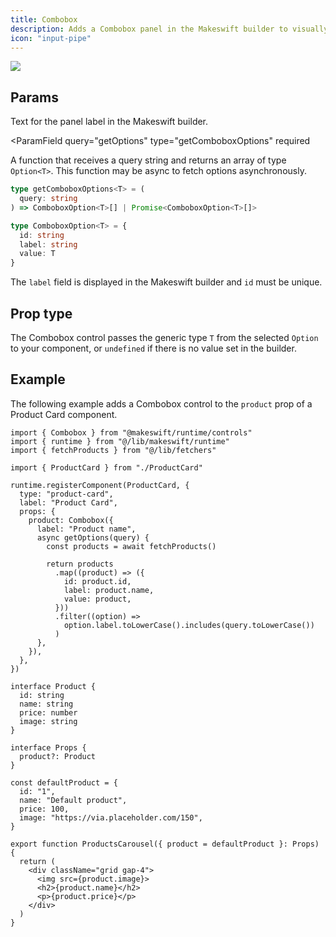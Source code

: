 ```yaml
---
title: Combobox
description: Adds a Combobox panel in the Makeswift builder to visually edit a generic prop from a list of options.
icon: "input-pipe"
---
```


<Frame
  type="glass"
  caption="A Combobox panel on a Product Card component to pick a product by name"
>
  <img src="/images/combobox-panel.png" />
</Frame>

## Params

<ParamField query="label" type="string" default="Text">
  Text for the panel label in the Makeswift builder.
</ParamField>

<ParamField
  query="getOptions"
  type="getComboboxOptions<T>"
  required
>
  A function that receives a query string and returns an array of type `Option<T>`. This function may be async to fetch options asynchronously.

```ts
type getComboboxOptions<T> = (
  query: string
) => ComboboxOption<T>[] | Promise<ComboboxOption<T>[]>

type ComboboxOption<T> = {
  id: string
  label: string
  value: T
}
```

The `label` field is displayed in the Makeswift builder and `id` must be unique.

</ParamField>

## Prop type

The Combobox control passes the generic type `T` from the selected `Option` to your component, or `undefined` if there is no value set in the builder.

## Example

The following example adds a Combobox control to the `product` prop of a Product Card component.

<CodeGroup>

```tsx ProductCard.makeswift.ts
import { Combobox } from "@makeswift/runtime/controls"
import { runtime } from "@/lib/makeswift/runtime"
import { fetchProducts } from "@/lib/fetchers"

import { ProductCard } from "./ProductCard"

runtime.registerComponent(ProductCard, {
  type: "product-card",
  label: "Product Card",
  props: {
    product: Combobox({
      label: "Product name",
      async getOptions(query) {
        const products = await fetchProducts()

        return products
          .map((product) => ({
            id: product.id,
            label: product.name,
            value: product,
          }))
          .filter((option) =>
            option.label.toLowerCase().includes(query.toLowerCase())
          )
      },
    }),
  },
})
```

```tsx ProductCard.tsx
interface Product {
  id: string
  name: string
  price: number
  image: string
}

interface Props {
  product?: Product
}

const defaultProduct = {
  id: "1",
  name: "Default product",
  price: 100,
  image: "https://via.placeholder.com/150",
}

export function ProductsCarousel({ product = defaultProduct }: Props) {
  return (
    <div className="grid gap-4">
      <img src={product.image}>
      <h2>{product.name}</h2>
      <p>{product.price}</p>
    </div>
  )
}
```

</CodeGroup>

